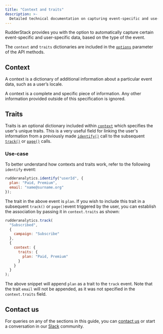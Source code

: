 ```yaml
---
title: "Context and traits"
description: >-
  Detailed technical documentation on capturing event-specific and use-specific data using the context and trait dictionaries.
---
```


RudderStack provides you with the option to automatically capture certain event-specific and user-specific data, based on the type of the event.

The `context` and `traits` dictionaries are included in the [`options`](#options) parameter of the API methods.

## Context

A context is a dictionary of additional information about a particular event data, such as a user’s locale.

<div class="infoBlock">
A context is a complete and specific piece of information. Any other information provided outside of this specification is ignored.
</div>

## Traits

Traits is an optional dictionary included within [`context`](#context) which specifies the user's unique traits. This is a very useful field for linking the user's information from a previously made [`identify()`](#identify) call to the subsequent [`track()`](#track) or [`page()`](#page) calls.

### Use-case

To better understand how contexts and traits work, refer to the following `identify` event:

```javascript
rudderanalytics.identify("userId", {
  plan: "Paid, Premium",
  email: "name@surname.org"
});
```

The trait in the above event is `plan`. If you wish to include this trait in a subsequent `track()` or `page()`event triggered by the user, you can establish the association by passing it in `context.traits` as shown:

```javascript
rudderanalytics.track(
  "Subscribed",
  {
    campaign: "Subscribe"
  },
  {
    context: {
      traits: {
        plan: "Paid, Premium"
      }
    }
  }
);
```

The above snippet will append `plan` as a trait to the `track` event. Note that the trait `email` will not be appended, as it was not specified in the `context.traits` field.

## Contact us

For queries on any of the sections in this guide, you can [contact us](mailto:%20docs@rudderstack.com) or start a conversation in our [Slack](https://rudderstack.com/join-rudderstack-slack-community) community.
